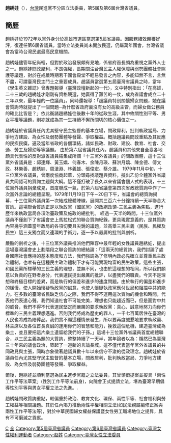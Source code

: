 '''趙綉娃'''（{{bd|?|}}），[[台灣|台灣]]民進黨不分區立法委員，第5屆及第6屆台灣省議員。

==簡歷==
趙綉娃於1972年以黨外身分於高雄市選區當選第5屆省議員。因服務績效頗獲好評，復連任第6屆省議員。當時立法委員尚未開放民選，仍屬萬年國會，台灣省議會為當時台灣民選最高民意機關。

趙綉娃儘管年紀尚輕，但對於政治發展頗有見地，係省府首長頗為重視之黨外人士之一。趙綉娃問政犀利，不畏強權，長期關注台灣民主人權保障與弱勢團體社會照護等議題，對於在戒嚴時期若干國會殿堂不輕易發言之內容，多能知無不言，言無不盡，可謂臺灣民主鬥士之重要成員。趙議員當選第五屆臺灣省議員之時，當年《學生英文雜誌》曾專題報導〈臺灣政壇新起的一代〉，文中特別指出：「在高雄，二十三歲的趙綉娃才剛剛有資格競選，她贏得了艱苦的一仗，成為省議會成立二十二年以來，最年輕的一位議員」。同時還報導：「趙議員特別關懷婦女問題，她在議會質詢時就提出了一個問題─為什麼省政府裏沒有女的高級主管，而婦女做公務員的確比比皆是？」依此衡諸趙綉娃往後數十年的從政生涯，其中攸關性別平等、男女平權等議題，則亦就成為其一生持續不懈所關切的核心價值之一。

趙綉娃於省議員任內尤其堅守民主監督的基本立場，問政犀利，批判執政當局、力爭地方建設、為女性及弱勢團體等發聲、爭取權益。概括趙議員問政重點及其反應的民疾民瘼，遍及當年省政的各個環結，諸如民政、財政、建設、教育、社會、交通、勞工及婦幼等等議題。
由於第六屆省議員任內，趙議員和其他來自全臺各地頗具代表性的反對派省議員結集成所謂「十三黨外省議員」的問政團體，這十三位黨外省議員是：邱連輝、黃玉嬌、何春木、余陳月瑛、蘇洪月嬌、陳金德、傅文政、林樂善、趙綉娃、周滄淵、林義雄、張俊宏、蔡介雄。
1979年11月中旬，十三位黨外省議員，曾兩度協商起草，分頭尋找議題與資料，擬出乙份全體黨外省議員共同認可的質詢主題與大綱。這不僅打破了長久以來省議會個人式的表現，十三位黨外議員捐棄成見，首度聯成一氣，於第六屆省議會第四次省政總質詢中作了一次黨外言論的總體呈現。1979年11月19日下午∼20日下午，省議會的總質詢揭幕，十三位黨外議員第一次結成總體陣線，展開其三百六十分鐘持續一天半聯合大質詢。這場聯合質詢正是以執政黨（國民黨）的政綱政領-三民主義為焦點，進行歷年來執政當局各項治臺政策及施政的總批判。
經過一天半的時間，十三位黨外議員不僅創下了省議會史上馬拉松式的聯合質詢紀錄，更具現實意義的，是其質詢內容幾乎涵蓋當年政局的各項切要且尖銳的議題，並高舉三民主義（民族、民權及民生）這三支獨立而又連環的手術刀，逐一予以嚴厲的批判與剖析。
 
嚴酷的剖析之後，十三位黨外議員推派他們陣容中最年輕的女性議員趙綉娃，提出這場臺灣議會史上劃階段之聯合質詢的總結論：「這兩天的總質詢，我們討論了處身國際社會應持的基本態度和方法，我們強調為了修明內政必先確立並尊重民主政治體制，也唯有在這種民主政治體制下才有可能實現均富的民生政策。這些主張，和國民黨所標舉的三民主義的理想，並無不同，也由於這理想的相同，所以我們願意以負責的在野者身分，代表選民提出嚴厲的批評，以盡我們的職責。今天不是理想和終極目標的差異，而是執行的偏差和進步的速度問題。由於執行的偏差和進步的緩慢，使人開始懷疑執政黨的誠意，也使人懷疑執政黨應付世局和阻擋中共的能力。在多數的臺灣省民缺乏信心之際，我們不得不運用這次質詢的機會和時間，代表他們表達心聲。我們知道社會不可能完美，理想也只能趨近而已，但是面對中共的威脅，我們不得不代表選民堅定而嚴厲的要求執政黨：真心、誠意地努力向你們標準的三民主義理想邁進。否則我們將成為歷史的罪人，一千七百萬居住在臺灣的人民也將成為陪葬品。我們實不願這種情景發生，所以要再度誠懇地要求執政黨、林主席以及各位首長真誠的運用你們的智慧和能力，挽救這個危機，建造臺灣成為樂土，並且要把這片樂土遺留給我們的子孫。」這場十三位黨外省議員首度總體聯合，以三民主義為題的大質詢，整整持續了一天半，當年論者以為：隱然已為臺灣三十年來的議會政治，築起了一道新的言論長城。這不僅代表當年黨外省議員的共同政見與主張，同時亦象徵著趙議員數十年以來信守不渝的從政理念。趙綉娃於省議員任內尤其堅守民主監督的基本立場，問政犀利，批判執政當局、力爭地方建設、為女性及弱勢團體等發聲、爭取權益。

爾後，趙綉娃並順利當選為民主進步黨籍之立法委員，其曾領銜提案並擬具「兩性工作平等法草案」(性別工作平等法前身)，向院會正式提請立法，堪為臺灣早期倡導性別平等與男女平權立法之先進。.

趙綉娃問政質詢重點，較偏重於政治、教育文化、環保、兩性平等、社會福利與勞工權益等相關議題。其於任內竭力推動兩性平權相關立法(如民法親屬編修正案與兩性工作平等法等)，對於中華民國婦女權益保護暨女性勞工職場地位之提昇，具有不可磨滅之貢獻。

[[Category:民主進步黨女黨員|C]]
[[Category:民主進步黨籍立法委員|全]]
[[Category:第5屆臺灣省議員|Category:第5屆臺灣省議員]]
[[Category:第6屆臺灣省議員|Category:第6屆臺灣省議員]]
[[Category:臺灣女性權利運動者|Category:臺灣女性權利運動者]]
[[Category:赵姓|Category:赵姓]]
[[Category:臺灣女性立法委員|Category:臺灣女性立法委員]]